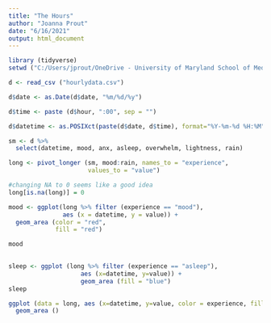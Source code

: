 ```yaml
---
title: "The Hours"
author: "Joanna Prout"
date: "6/16/2021"
output: html_document
---
```


```r
library (tidyverse)
setwd ("C:/Users/jprout/OneDrive - University of Maryland School of Medicine/Documents/R/thehours")

d <- read_csv ("hourlydata.csv")

d$date <- as.Date(d$date, "%m/%d/%y")

d$time <- paste (d$hour, ":00", sep = "")

d$datetime <- as.POSIXct(paste(d$date, d$time), format="%Y-%m-%d %H:%M")


```

```r
sm <- d %>%
  select(datetime, mood, anx, asleep, overwhelm, lightness, rain)
```


```r
long <- pivot_longer (sm, mood:rain, names_to = "experience",
                      values_to = "value")

#changing NA to 0 seems like a good idea
long[is.na(long)] = 0

```

```r
mood <- ggplot(long %>% filter (experience == "mood"), 
               aes (x = datetime, y = value)) +
  geom_area (color = "red", 
             fill = "red") 

mood
  
```

```r

sleep <- ggplot (long %>% filter (experience == "asleep"),
                    aes (x=datetime, y=value)) +
                    geom_area (fill = "blue")
sleep
```

```r
ggplot (data = long, aes (x=datetime, y=value, color = experience, fill = experience))+
  geom_area ()
```


